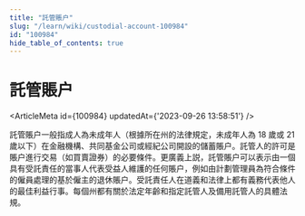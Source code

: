 ```yaml
---
title: "託管賬户"
slug: "/learn/wiki/custodial-account-100984"
id: "100984"
hide_table_of_contents: true
---
```



# 託管賬户

<ArticleMeta id={100984} updatedAt={'2023-09-26 13:58:51'} />
<div className='border-solid border-b border-t-0 my-4 border-[var(--ifm-color-gray-300)]' />

託管賬户一般指成人為未成年人（根據所在州的法律規定，未成年人為 18 歲或 21 歲以下）在金融機構、共同基金公司或經紀公司開設的儲蓄賬户。託管人的許可是賬户進行交易（如買賣證券）的必要條件。更廣義上説，託管賬户可以表示由一個具有受託責任的當事人代表受益人維護的任何賬户，例如由計劃管理員為符合條件的僱員處理的基於僱主的退休賬户。受託責任人在道義和法律上都有義務代表他人的最佳利益行事。每個州都有關於法定年齡和指定託管人及備用託管人的具體法規。
